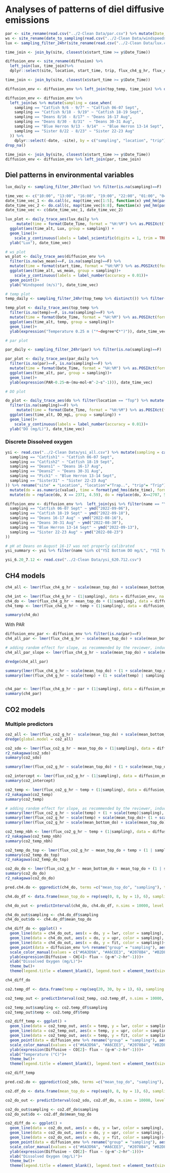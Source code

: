 # Analyses of patterns of diel diffusive emissions

```r
par <- site_rename(read.csv("../2-Clean Data/par.csv") %>% mutate(Date_Time = mdy_hm(time_et, tz = "America/New_York")) %>% dplyr::select(Date_Time, site, cal_corr) %>% rename("par" = "cal_corr"))
ws <- site_rename(date_to_sampling(read.csv("../2-Clean Data/windspeeds.csv") %>% mutate(date = ymd(date))))
lux <- sampling_filter_24hr(site_rename(read.csv("../2-Clean Data/lux.csv") %>% mutate(Date_Time = ymd_hms(Date_Time, tz = "America/New_York")) %>% distinct()))

time_join <- join_by(site, closest(x$start_time >= y$Date_Time))

diffusion_env <- site_rename(diffusion) %>% 
  left_join(lux, time_join)%>% 
  dplyr::select(site, location, start_time, trip, flux_ch4_g_hr, flux_co2_g_hr, Lux) 

time_join <- join_by(site, closest(x$start_time >= y$Date_Time))

diffusion_env <- diffusion_env %>% left_join(top_temp, time_join) %>% distinct()

diffusion_env <- diffusion_env %>% 
  left_join(ws %>% mutate(sampling = case_when(
    sampling == "Catfish 9/6 - 9/7" ~ "Catfish 06-07 Sept",
    sampling == "Catfish 9/18 - 9/19" ~ "Catfish 18-19 Sept",
    sampling == "Deans 8/16 - 8/17" ~ "Deans 16-17 Aug",
    sampling == "Deans 8/30 - 8/31"  ~ "Deans 30-31 Aug",
    sampling == "Blue Herron 9/13 - 9/14"  ~ "Blue Herron 13-14 Sept",
    sampling == "Sister 8/22 - 8/23" ~ "Sister 22-23 Aug"
  )) %>% 
    dplyr::select(-date, -site), by = c("sampling", "location", "trip")) %>% 
drop_na()
  
time_join <- join_by(site, closest(x$start_time >= y$Date_Time))
diffusion_env <- diffusion_env %>% left_join(par, time_join)
```

## Diel patterns in environmental variables
```r
lux_daily <- sampling_filter_24hr(lux) %>% filter(is.na(sampling)==F)

time_vec <- c("10:00", "13:00", "16:00", "19:00", "22:00", "01:00", "04:00", "07:00")
date_time_vec_1 <- do.call(c, map(time_vec[1:5], function(x) ymd_hm(paste(date(Sys.time()), x, sep = " "), tz = "America/New_York")))
date_time_vec_2 <- do.call(c, map(time_vec[6:8], function(x) ymd_hm(paste(date(Sys.time()+days(1)), x, sep = " "), tz = "America/New_York")))
date_time_vec <- c(date_time_vec_1, date_time_vec_2)

lux_plot <- daily_trace_aes(lux_daily %>% 
     mutate(time = format(Date_Time, format = "%H:%M") %>% as.POSIXct(format = "%H:%M"), time_alt = if_else(hour(time) %in% c(0:9), time + days(1), time)) %>% 
  ggplot(aes(time_alt, Lux, group = sampling)) +
  geom_line()+
    scale_y_continuous(labels = label_scientific(digits = 1, trim = TRUE))+
  ylab("Lux"), date_time_vec)

# ws plot
ws_plot <- daily_trace_aes(diffusion_env %>% 
  filter(is.na(ws_mean)==F, is.na(sampling)==F) %>% 
  mutate(time = format(start_time, format = "%H:%M") %>% as.POSIXct(format = "%H:%M"), time_alt = if_else(hour(time) %in% c(0:9), time + days(1), time)) %>% 
  ggplot(aes(time_alt, ws_mean, group = sampling))+
    scale_y_continuous(labels = label_number(accuracy = 0.01))+
  geom_point()+
  ylab("Windspeed (m/s)"), date_time_vec)

# temp plot
temp_daily <- sampling_filter_24hr(top_temp %>% distinct()) %>% filter(is.na(sampling)==F)

temp_plot <- daily_trace_aes(top_temp %>% 
  filter(is.na(temp)==F, is.na(sampling)==F) %>% 
  mutate(time = format(Date_Time, format = "%H:%M") %>% as.POSIXct(format = "%H:%M"), time_alt = if_else(hour(time) %in% c(0:9), time + days(1), time)) %>% 
  ggplot(aes(time_alt, temp, group = sampling))+
  geom_line()+
  ylab(expression("Temperature 0.25 m ("*~degree*C*")")), date_time_vec)

# par plot

par_daily <- sampling_filter_24hr(par) %>% filter(is.na(sampling)==F)

par_plot <- daily_trace_aes(par_daily %>% 
  filter(is.na(par)==F, is.na(sampling)==F) %>% 
  mutate(time = format(Date_Time, format = "%H:%M") %>% as.POSIXct(format = "%H:%M"), time_alt = if_else(hour(time) %in% c(0:9), time + days(1), time)) %>% 
  ggplot(aes(time_alt, par, group = sampling))+
  geom_line()+
  ylab(expression(PAR~0.25~m~(mu~mol~m^-2~s^-1))), date_time_vec)

# DO plot

do_plot <- daily_trace_aes(do %>% filter(location == "Top") %>% mutate(site = if_else(site == "Pick", "Blue Herron", site)) %>% 
  filter(is.na(sampling)==F) %>% 
     mutate(time = format(Date_Time, format = "%H:%M") %>% as.POSIXct(format = "%H:%M"), time_alt = if_else(hour(time) %in% c(24, 0:9), time + days(1), time)) %>% 
  ggplot(aes(time_alt, DO_mgL, group = sampling)) +
  geom_line()+
    scale_y_continuous(labels = label_number(accuracy = 0.01))+
  ylab("DO (mg/L)"), date_time_vec)
```


### Discrete Dissolved oxygen 
```r
ysi <- read.csv("../2-Clean Data/ysi_all.csv") %>% mutate(sampling = case_when(
  sampling == "Catfish1" ~ "Catfish 06-07 Sept",
  sampling == "Catfish2" ~ "Catfish 18-19 Sept",
  sampling == "Deans1" ~ "Deans 16-17 Aug",
  sampling == "Deans2" ~ "Deans 30-31 Aug",
  sampling == "Pick1" ~ "Blue Herron 13-14 Sept",
  sampling == "Sister31" ~ "Sister 22-23 Aug"
)) %>% rename("site" = "Location", "location"="Trap..", "trip"= "Trip") %>% 
  mutate(do = as.numeric(value), time = format(ymd_hms(date_time), format = "%H:%M") %>% as.POSIXct(format = "%H:%M"), time_alt = if_else(hour(time) %in% c(24, 0:9), time + days(1), time)) %>% 
  mutate(do = replace(do, X == 2371, 4.59), do = replace(do, X==2707, 5.91), do = replace(do, X == 1832, NA), do = replace(do, X==852, 5.86)) 

diffusion_env <- diffusion_env %>%  left_join(ysi %>% filter(name == "YSI Bottom DO mg/L" | name == "YSI Top DO mg/L") %>% dplyr::select(sampling, location, trip, name, do) %>%  pivot_wider(id_cols = c(sampling, location, trip), names_from = name, values_from = do) %>% group_by(sampling, trip) %>% summarize(mean_top_do = mean(`YSI Top DO mg/L`, na.rm = T), mean_bottom_do = mean(`YSI Bottom DO mg/L`, na.rm = T)) , by = c("sampling", "trip")) %>% mutate(start_date = case_when(
  sampling == "Catfish 06-07 Sept" ~ ymd("2022-09-06"),
  sampling == "Catfish 18-19 Sept" ~ ymd("2022-09-18"),
  sampling == "Deans 16-17 Aug" ~ ymd("2022-08-16"),
  sampling == "Deans 30-31 Aug" ~ ymd("2022-08-30"),
  sampling == "Blue Herron 13-14 Sept" ~ ymd("2022-09-13"),
  sampling == "Sister 22-23 Aug" ~ ymd("2022-08-23")
))
```

```r
# pH at Deans on August 16-17 was not properly calibrated
ysi_summary <- ysi %>% filter(name %in% c("YSI Bottom DO mg/L", "YSI Top DO mg/L", "YSI Bottom pH", "YSI Top pH", "YSI Bottom Temp", "YSI Top Temp")) %>% group_by(sampling, name) %>% summarize(mean = mean(do, na.rm = T) %>% round(1), sd = sd(do, na.rm = T) %>% round(1), min = min(do, na.rm =T), max = max(do, na.rm = T)) %>% filter(!(sampling == "Deans 16-17 Aug" & str_detect(name, "pH")))

ysi_6.20_7.12 <- read.csv("../2-Clean Data/ysi_620.712.csv")
```


## CH4 models
```r
ch4_all <- lmer(flux_ch4_g_hr ~ scale(mean_top_do) + scale(mean_bottom_do) + scale(temp) + scale(Lux) + scale(ws_mean) + (1|sampling), data = diffusion_env, na.action = "na.fail")

ch4_int <- lmer(flux_ch4_g_hr ~ (1|sampling), data = diffusion_env, na.action = "na.fail")
ch4_do <- lmer(flux_ch4_g_hr ~ mean_top_do + (1|sampling), data = diffusion_env, na.action = "na.fail")
ch4_temp <- lmer(flux_ch4_g_hr ~ temp + (1|sampling), data = diffusion_env, na.action = "na.fail")

summary(ch4_do)
```

With PAR
```r
diffusion_env_par <- diffusion_env %>% filter(is.na(par)==F)
ch4_all_par <- lmer(flux_ch4_g_hr ~ scale(mean_top_do) + scale(mean_bottom_do) + scale(temp) + scale(Lux) + scale(ws_mean) + scale(par) + (1|sampling), data = diffusion_env_par, na.action = "na.fail")

# adding random effect for slope, as recommended by the reviewer, induces convergence errors
ch4_all_par_slope <- lmer(flux_ch4_g_hr ~ scale(mean_top_do) + scale(mean_bottom_do) + scale(temp) + scale(Lux) + scale(ws_mean) + scale(par) + (1 + scale(mean_top_do) + scale(mean_bottom_do) + scale(temp) + scale(Lux) + scale(ws_mean) + scale(par) |sampling), data = diffusion_env_par, na.action = "na.fail")

dredge(ch4_all_par)

summary(lmer(flux_ch4_g_hr ~ scale(mean_top_do) + (1 + scale(mean_top_do) | sampling), data = diffusion_env_par, na.action = "na.fail"))
summary(lmer(flux_ch4_g_hr ~ scale(temp) + (1 + scale(temp) | sampling), data = diffusion_env_par, na.action = "na.fail"))


ch4_par <- lmer(flux_ch4_g_hr ~ par + (1|sampling), data = diffusion_env_par, na.action = "na.fail")
summary(ch4_par)
```


## CO2 models
### Multiple predictors
```r
co2_all <- lmer(flux_co2_g_hr ~ scale(mean_top_do) + scale(mean_bottom_do) + scale(temp) + scale(Lux) + scale(ws_mean) + (1|sampling), data = diffusion_env, na.action = "na.fail")
dredge(global.model = co2_all)

co2_sdo <- lmer(flux_co2_g_hr ~ mean_top_do + (1|sampling), data = diffusion_env, na.action = "na.fail")
r2_nakagawa(co2_sdo)
summary(co2_sdo)

summary(lmer(flux_co2_g_hr ~ scale(mean_top_do) + (1 + scale(mean_top_do)|sampling), data = diffusion_env, na.action = "na.fail"))

co2_intercept <- lmer(flux_co2_g_hr ~ (1|sampling), data = diffusion_env, na.action = "na.fail")
summary(co2_intercept)

co2_temp <- lmer(flux_co2_g_hr ~ temp + (1|sampling), data = diffusion_env, na.action = "na.fail")
r2_nakagawa(co2_temp)
summary(co2_temp)

# adding random effect for slope, as recommended by the reviewer, induces convergence errors
summary(lmer(flux_co2_g_hr ~ scale(temp) + (1 + scale(temp)|sampling), data = diffusion_env, na.action = "na.fail"))
summary(lmer(flux_co2_g_hr ~ scale(temp) + scale(mean_top_do)+ (1 + scale(temp) + scale(mean_top_do)|sampling), data = diffusion_env, na.action = "na.fail"))
summary(lmer(flux_co2_g_hr ~ scale(mean_bottom_do) + scale(mean_top_do)+ (1 + scale(mean_bottom_do) + scale(mean_top_do)|sampling), data = diffusion_env, na.action = "na.fail"))

co2_temp_nbh <- lmer(flux_co2_g_hr ~ temp + (1|sampling), data = diffusion_env %>% filter(site != "Blue Herron"), na.action = "na.fail")
r2_nakagawa(co2_temp_nbh)
summary(co2_temp_nbh)

co2_temp_do_top <- lmer(flux_co2_g_hr ~ mean_top_do + temp + (1 | sampling), data = diffusion_env, na.action = "na.fail")
summary(co2_temp_do_top)
r2_nakagawa(co2_temp_do_top)

co2_do_do <- lmer(flux_co2_g_hr ~ mean_bottom_do + mean_top_do + (1 | sampling), data = diffusion_env, na.action = "na.fail")
summary(co2_do_do)
r2_nakagawa(co2_do_do)
```

```r
pred.ch4.do <- ggpredict(ch4_do, terms =c("mean_top_do", "sampling"), type = "random") 

ch4.do_df <- data.frame(mean_top_do = rep(seq(0, 8, by = 1), 6), sampling = rep(unique(diffusion_env$sampling), each = length(rep(seq(0, 8, by = 1)))))

ch4_do_out <- predictInterval(ch4_do, ch4.do_df, n.sims = 10000, level = 0.95) %>% as.data.frame()

ch4_do_out$sampling <- ch4.do_df$sampling
ch4_do_out$do <- ch4.do_df$mean_top_do

ch4_diff_do <- ggplot() + 
  geom_line(data = ch4_do_out, aes(x = do, y = lwr, color = sampling), linetype = "dashed")+
  geom_line(data = ch4_do_out, aes(x = do, y = upr, color = sampling), linetype = "dashed")+
  geom_line(data = ch4_do_out, aes(x = do, y = fit, color = sampling))+
  geom_point(data = diffusion_env %>% rename("group" = "sampling"), aes(mean_top_do, flux_ch4_g_hr, color = group))+ 
  scale_color_manual(values = c("#6A3D9A", "#A6CEE3", "#2078B4", "#B2DF8A", "#33A02B","#FF7F03"))+
  ylab(expression(Diffusive ~ CH[4]~ flux ~ (g~m^-2~hr^-1)))+
  xlab("Dissolved Oxygen (mg/L)")+
  theme_bw()+ 
  theme(legend.title = element_blank(), legend.text = element_text(size = 12), axis.text = element_text(size = 14, color = "black"), axis.title = element_text(size = 16, color = "black"), strip.text = element_text(size = 14,  color = "black"))

ch4_diff_do
```

```r
co2.temp_df <- data.frame(temp = rep(seq(20, 30, by = 1), 6), sampling = rep(unique(diffusion_env$sampling), each = length(rep(seq(20, 30, by = 1)))))

co2_temp_out <- predictInterval(co2_temp, co2.temp_df, n.sims = 10000, level = 0.95) %>% as.data.frame()

co2_temp_out$sampling <- co2.temp_df$sampling
co2_temp_out$temp <- co2.temp_df$temp

co2_diff_temp <- ggplot() + 
  geom_line(data = co2_temp_out, aes(x = temp, y = lwr, color = sampling), linetype = "dashed")+
  geom_line(data = co2_temp_out, aes(x = temp, y = upr, color = sampling), linetype = "dashed")+
  geom_line(data = co2_temp_out, aes(x = temp, y = fit, color = sampling))+
  geom_point(data = diffusion_env %>% rename("group" = "sampling"), aes(temp, flux_co2_g_hr, color = group))+ 
  scale_color_manual(values = c("#6A3D9A", "#A6CEE3", "#2078B4", "#B2DF8A", "#33A02B","#FF7F03"))+
  ylab(expression(Diffusive ~ CO[2]~ flux ~ (g~m^-2~hr^-1)))+
  xlab("Temperature (°C)")+
  theme_bw()+ 
  theme(legend.title = element_blank(), legend.text = element_text(size = 12), axis.text = element_text(size = 14, color = "black"), axis.title = element_text(size = 16, color = "black"), strip.text = element_text(size = 14,  color = "black"))

co2_diff_temp
```

```r
pred.co2.do <- ggpredict(co2_sdo, terms =c("mean_top_do", "sampling"), type = "random") 

co2.df_do <- data.frame(mean_top_do = rep(seq(0, 8, by = 1), 6), sampling = rep(unique(diffusion_env$sampling), each = length(rep(seq(0, 8, by = 1)))))

co2_do_out <- predictInterval(co2_sdo, co2.df_do, n.sims = 10000, level = 0.95) %>% as.data.frame()

co2_do_out$sampling <- co2.df_do$sampling
co2_do_out$do <- co2.df_do$mean_top_do

co2_diff_do <- ggplot() + 
  geom_line(data = co2_do_out, aes(x = do, y = lwr, color = sampling), linetype = "dashed")+
  geom_line(data = co2_do_out, aes(x = do, y = upr, color = sampling), linetype = "dashed")+
  geom_line(data = co2_do_out, aes(x = do, y = fit, color = sampling))+
  geom_point(data = diffusion_env %>% rename("group" = "sampling"), aes(mean_top_do, flux_co2_g_hr, color = group))+ 
  scale_color_manual(values = c("#6A3D9A", "#A6CEE3", "#2078B4", "#B2DF8A", "#33A02B","#FF7F03"))+
  ylab(expression(Diffusive ~ CO[2]~ flux ~ (g~m^-2~hr^-1)))+
  xlab("Dissolved Oxygen (mg/L)")+
  theme_bw()+ 
  theme(legend.title = element_blank(), legend.text = element_text(size = 12), axis.text = element_text(size = 14, color = "black"), axis.title = element_text(size = 16, color = "black"), strip.text = element_text(size = 14,  color = "black"))
```

